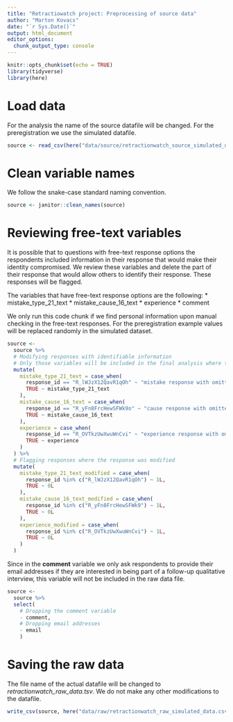 ```yaml
---
title: "Retractiowatch project: Preprocessing of source data"
author: "Marton Kovacs"
date: "`r Sys.Date()`"
output: html_document
editor_options: 
  chunk_output_type: console
---
```


```r
knitr::opts_chunk$set(echo = TRUE)
library(tidyverse)
library(here)
```

# Load data

For the analysis the name of the source datafile will be changed. For the preregistration we use the simulated datafile.

```r
source <- read_csv(here("data/source/retractionwatch_source_simulated_data.csv"))
```

# Clean variable names

We follow the snake-case standard naming convention.

```r
source <- janitor::clean_names(source)
```

# Reviewing free-text variables

It is possible that to questions with free-text response options the respondents included information in their response that would make their identity compromised. We review these variables and delete the part of their response that would allow others to identify their response. These responses will be flagged.

The variables that have free-text response options are the following:
* mistake_type_21_text
* mistake_cause_16_text
* experience
* comment

We only run this code chunk if we find personal information upon manual checking in the free-text responses. For the preregistration example values will be replaced randomly in the simulated dataset.

```r
source <- 
  source %>% 
  # Modifying responses with identifiable information
  # Only those variables will be included in the final analysis where there are personal information
  mutate(
    mistake_type_21_text = case_when(
      response_id == "R_lWJzX12QavR1qOh" ~ "mistake response with omitted personal information",
      TRUE ~ mistake_type_21_text
    ),
    mistake_cause_16_text = case_when(
      response_id == "R_yFn8FrcHewSFWk9o" ~ "cause response with omitted personal information",
      TRUE ~ mistake_cause_16_text
    ),
    experience = case_when(
      response_id == "R_OVTkzUwXwuWnCvi" ~ "experience response with omitted personal information",
      TRUE ~ experience
    )
  ) %>% 
  # Flagging responses where the response was modified
  mutate(
    mistake_type_21_text_modified = case_when(
      response_id %in% c("R_lWJzX12QavR1qOh") ~ 1L,
      TRUE ~ 0L
    ),
    mistake_cause_16_text_modified = case_when(
      response_id %in% c("R_yFn8FrcHewSFWk9") ~ 1L,
      TRUE ~ 0L
    ),
    experience_modified = case_when(
      response_id %in% c("R_OVTkzUwXwuWnCvi") ~ 1L,
      TRUE ~ 0L
    )
  )
```

Since in the __comment__ variable we only ask respondents to provide their email addresses if they are interested in being part of a follow-up qualitative interview, this variable will not be included in the raw data file.

```r
source <-
  source %>% 
  select(
    # Dropping the comment variable
    - comment,
    # Dropping email addresses
    - email
    )
```

# Saving the raw data

The file name of the actual datafile will be changed to _retractionwatch_raw_data.tsv_. We do not make any other modifications to the datafile.

```r
write_csv(source, here("data/raw/retractionwatch_raw_simulated_data.csv"))
```

